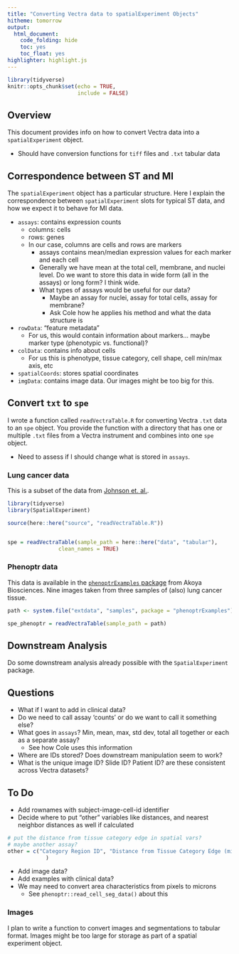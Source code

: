 ```yaml
---
title: "Converting Vectra data to spatialExperiment Objects"
hitheme: tomorrow
output:
  html_document:
    code_folding: hide
    toc: yes
    toc_float: yes
highlighter: highlight.js
---
```


```r
library(tidyverse)
knitr::opts_chunk$set(echo = TRUE,
                      include = FALSE)
```

## Overview 

This document provides info on how to convert Vectra data into a `spatialExperiment` object.

* Should have conversion functions for `tiff` files and `.txt` tabular data


## Correspondence between ST and MI

The `spatialExperiment` object has a particular structure. Here I explain the correspondence between `spatialExperiment` slots for typical ST data, and how we expect it to behave for MI data.


* `assays`: contains expression counts
  * columns: cells
  * rows: genes
  * In our case, columns are cells and rows are markers
    * assays contains mean/median expression values for each marker and each cell
    * Generally we have mean at the total cell, membrane, and nuclei level. Do we want to store this data in wide form (all in the assays) or long form? I think wide.
    * What types of assays would be useful for our data?
      * Maybe an assay for nuclei, assay for total cells, assay for membrane?
      * Ask Cole how he applies his method and what the data structure is
* `rowData`: "feature metadata"
  * For us, this would contain information about markers... maybe marker type (phenotypic vs. functional)?
* `colData`: contains info about cells
  * For us this is phenotype, tissue category, cell shape, cell min/max axis, etc
* `spatialCoords`: stores spatial coordinates
* `imgData`: contains image data. Our images might be too big for this.


## Convert `txt` to `spe`


I wrote a function called `readVectraTable.R` for converting Vectra `.txt` data to an `spe` object. You provide the function with a directory that has one or multiple `.txt` files from a Vectra instrument and combines into one `spe` object.

* Need to assess if I should change what is stored in `assays`.

### Lung cancer data

This is a subset of the data from [Johnson et. al.](https://www.semanticscholar.org/paper/Cancer-cell-specific-MHCII-expression-as-a-of-the-Johnson-Boland/310b4eb9d9fe2ec2254004e0780c4b722ba1fe5d).

```r
library(tidyverse)
library(SpatialExperiment)

source(here::here("source", "readVectraTable.R"))


spe = readVectraTable(sample_path = here::here("data", "tabular"),
                clean_names = TRUE)
```

### Phenoptr data

This data is available in the [`phenoptrExamples` package](https://akoyabio.github.io/phenoptrExamples/index.html) from Akoya Biosciences. Nine images taken from three samples of (also) lung cancer tissue.

```r
path <- system.file("extdata", "samples", package = "phenoptrExamples")

spe_phenoptr = readVectraTable(sample_path = path)
```


## Downstream Analysis

Do some downstream analysis already possible with the `SpatialExperiment` package.

## Questions

* What if I want to add in clinical data?
* Do we need to call assay 'counts' or do we want to call it something else?
* What goes in `assays`? Min, mean, max, std dev, total all together or each as a separate assay?
  * See how Cole uses this information
* Where are IDs stored? Does downstream manipulation seem to work?
* What is the unique image ID? Slide ID? Patient ID? are these consistent across Vectra datasets?   

## To Do

* Add rownames with subject-image-cell-id identifier
* Decide where to put "other" variables like distances, and nearest neighbor distances as well if calculated

```r
# put the distance from tissue category edge in spatial vars?
# maybe another assay?
other = c("Category Region ID", "Distance from Tissue Category Edge (microns)",
            )
```

* Add image data?
* Add examples with clinical data?
* We may need to convert area characteristics from pixels to microns
  * See `phenoptr::read_cell_seg_data()` about this
  

### Images

I plan to write a function to convert images and segmentations to tabular format. Images might be too large for storage as part of a spatial experiment object.
